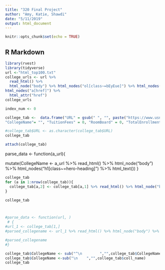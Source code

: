 ```yaml
---
title: "320 Final Project"
author: "Amy, Katie, Shawdi"
date: "5/11/2019"
output: html_document
---
```


```r
knitr::opts_chunk$set(echo = TRUE)
```

## R Markdown


```r
library(rvest)
library(tidyverse)
url <-"html_top100.txt"
college_urls <- url %>%
  read_html() %>%
  html_node("body") %>% html_nodes("ol[class~=bEyEue]") %>% html_nodes("li[id]")%>% html_nodes("h3") %>% 
html_nodes("a[href]") %>%
  html_attr("href") 
college_urls

```




```r
index_num <- 0

college_tab <-  data.frame("URL" = gsub(" ", "", paste("https://www.usnews.com",college_urls, sep = "")), 
"CollegeName"= "", "TuitionFees" = 0, "RoomBoard" = 0, "TotalEnrollment" = 0, "SchoolType" = "", "YearFounded" = 0, "Setting" = "", "Endowment2017" = 0, "MedianStartingSalaryOfAlumni" = 0, "Selectivity" = "", "Fall2017AcceptanceRate" = 0, "GenderDistribution" = 0, "FourYearGraduationRate" = 0, stringsAsFactors = FALSE) 

#college_tab$URL <- as.character(college_tab$URL)
college_tab

attach(college_tab)

```

parse_data <- function(a_url){
 
mutate(CollegeName <- a_url %>% read_html() %>% html_node("body") %>% html_nodes("h1[class~=hero-heading]") %>% html_text())
}
```r

college_tab
for (a in 1:nrow(college_tab)){
  college_tab[a,2] <- college_tab[a,1] %>% read_html() %>% html_node("body") %>% html_nodes("h1[class~=hero-heading]") %>% html_text()
}

college_tab



#parse_data <- function(url, )
 # { 
#url_1 <- college_tab[1,]
#parsed_collegename <- url_1 %>% read_html() %>% html_node("body") %>% html_nodes("h1[class~=hero-heading]") %>% html_text()

#parsed_collegename
#}

```
```r
college_tab$CollegeName <- sub("^\n        ","",college_tab$CollegeName)
college_tab$CollegeName <-sub("\n    ","",college_tab$coll_name)
college_tab
```
